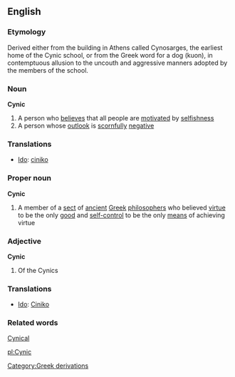 {{wikipedia}}
==English==

===Etymology===
Derived either from the building in Athens called Cynosarges, the earliest home of the Cynic school, or from the Greek word for a dog (kuon), in contemptuous allusion to the uncouth and aggressive manners adopted by the members of the school.

===Noun===
'''Cynic'''
#A person who [[believe]]s that all people are [[motivate]]d by [[selfishness]]
#A person whose [[outlook]] is [[scornfull]]y [[negative]]

===Translations===
*[[Ido]]: [[ciniko]]

===Proper noun===
'''Cynic'''
#A member of a [[sect]] of [[ancient]] [[Greek]] [[philosopher]]s who believed [[virtue]] to be the only [[good]] and [[self-control]] to be the only [[means]] of achieving virtue

===Adjective===
'''Cynic'''
#Of the Cynics

===Translations===
*[[Ido]]: [[Ciniko]]

===Related words===
[[Cynical]]

[[Category:Greek derivations]]
[[pl:Cynic]]